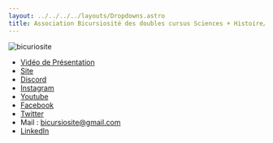 ```yaml
---
layout: ../../../../layouts/Dropdowns.astro
title: Association Bicursiosité des doubles cursus Sciences + Histoire/Philo/Musico/ETC
---
```

![bicuriosite](/assets/assos/bicursiosite.svg)  
- [Vidéo de Présentation](https://www.youtube.com/watch?v=t7rMpCVgjy8)  
- [Site](http://bicursiosite.com/)  
- [Discord](https://discord.gg/we638WmdwV)  
- [Instagram](https://www.instagram.com/bicursiosite/)  
- [Youtube](https://www.youtube.com/channel/UCPAmA8d39hjSubiU25RIpkg)  
- [Facebook](https://www.facebook.com/bicursiosite)  
- [Twitter](https://twitter.com/bicursiosite)  
- Mail : bicursiosite@gmail.com  
- [LinkedIn](https://www.linkedin.com/company/bicursiosite/)